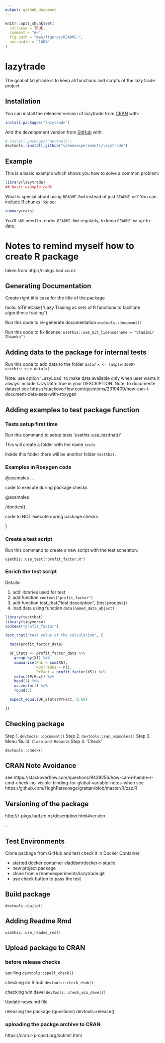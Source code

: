 ```yaml
---
output: github_document
---
```


<!-- README.md is generated from README.Rmd. Please edit that file -->

```r
knitr::opts_chunk$set(
  collapse = TRUE,
  comment = "#>",
  fig.path = "man/figures/README-",
  out.width = "100%"
)
```
# lazytrade

<!-- badges: start -->
<!-- badges: end -->

The goal of lazytrade is to keep all functions and scripts of the lazy trade project

## Installation

You can install the released version of lazytrade from [CRAN](https://CRAN.R-project.org) with:

``` r
install.packages("lazytrade")
```

And the development version from [GitHub](https://github.com/) with:

``` r
# install.packages("devtools")
devtools::install_github("vzhomeexperiments/lazytrade")
```
## Example

This is a basic example which shows you how to solve a common problem:

```r
library(lazytrade)
## basic example code
```

What is special about using `README.Rmd` instead of just `README.md`? You can include R chunks like so:

```r
summary(cars)
```

You'll still need to render `README.Rmd` regularly, to keep `README.md` up-to-date.


# Notes to remind myself how to create R package

taken from http://r-pkgs.had.co.nz

## Generating Documentation

Create right title case for the title of the package

tools::toTitleCase("Lazy Trading as sets of R functions to facilitate algorithmic trading")

Run this code to re-generate documentation
`devtools::document()`

Run this code to fix license:
`usethis::use_mit_license(name = "Vladimir Zhbanko")`

## Adding data to the package for internal tests

Run this code to add data to the folder `data/`
`x <- sample(1000)`
`usethis::use_data(x)`

Note: use option 'LazyLoad` to make data available only when user wants it
always include LazyData: true in your DESCRIPTION. 
Note: to documente dataset see https://stackoverflow.com/questions/2310409/how-can-i-document-data-sets-with-roxygen

## Adding examples to test package function

### Tests setup first time

Run this command to setup tests
'usethis::use_testthat()'

This will create a folder with the name `tests`

Inside this folder there will be another folder `testthat`. 

### Examples in Roxygen code

@examples ...

code to execute during package checks

@examples 

/donttest{

code to NOT execute during package checks
 
}


### Create a test script

Run this command to create a new script with the test scheleton:

`usethis::use_test("profit_factor.R")`

### Enrich the test script

Details:

1. add libraries used for test
2. add function `context("profit_factor")`
3. add function test_that("test description", {test process})
4. load data using function `data(named_data_object)`

```r
library(testthat)
library(tidyverse)
context("profit_factor")

test_that("test value of the calculation", {

  data(profit_factor_data)

  DF_Stats <- profit_factor_data %>%
    group_by(X1) %>%
    summarise(PnL = sum(X5),
              NumTrades = n(),
              PrFact = profit_factor(X5)) %>%
    select(PrFact) %>%
    head(1) %>%
    as.vector() %>%
    round(3)

  expect_equal(DF_Stats$PrFact, 0.68)

})


```

## Checking package

Step 1. `devtools::document()`
Step 2. `devtools::run_examples()`
Step 3. Menu 'Build' `Clean and Rebuild`
Step 4. 'Check'


`devtools::check()`

## CRAN Note Avoidance
see https://stackoverflow.com/questions/9439256/how-can-i-handle-r-cmd-check-no-visible-binding-for-global-variable-notes-when
see https://github.com/HughParsonage/grattan/blob/master/R/zzz.R

## Versioning of the package

http://r-pkgs.had.co.nz/description.html#version

<major>.<minor>.<patch>

## Test Environments

Clone package from GitHub and test check it in Docker Container

- started docker container vladdsm/docker-r-studio
- new project package
- clone from vzhomeexperiments/lazytrade.git
- use check button to pass the test

## Build package

`devtools::build()`

## Adding Readme Rmd

`usethis::use_readme_rmd()`

## Upload package to CRAN

### before release checks
spelling
`devtools::spell_check()`

checking on R hub
`devtools::check_rhub()`

checking win devel
`devtools::check_win_devel()`

Update news.md file

releasing the package (questions)
devtools::release()

### uploading the packge archive to CRAN
https://cran.r-project.org/submit.html



